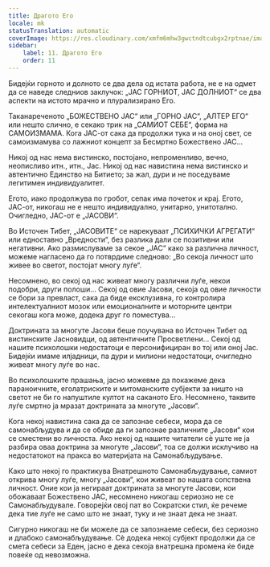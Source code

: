 ```yaml
---
title: Драгото Его
locale: mk
statusTranslation: automatic
coverImage: https://res.cloudinary.com/xmfm6mhw3gwctndtcubgx2rptnae/image/upload/v1740468922/small_cover_tratado_de_psicologia_revolucionaria_a4c0dca4e0.webp
sidebar:
    label: 11. Драгото Его
    order: 11
---
```

Бидејќи горното и долното се два дела од истата работа, не е на одмет да се наведе следниов заклучок: „ЈАС ГОРНИОТ, ЈАС ДОЛНИОТ“ се два аспекти на истото мрачно и плурализирано Его.

Таканареченото „БОЖЕСТВЕНО ЈАС“ или „ГОРНО ЈАС“, „АЛТЕР ЕГО“ или нешто слично, е секако трик на „САМИОТ СЕБЕ“, форма на САМОИЗМАМА. Кога ЈАС-от сака да продолжи тука и на оној свет, се самоизмамува со лажниот концепт за Бесмртно Божествено ЈАС...

Никој од нас нема вистинско, постојано, непроменливо, вечно, неописливо итн., итн., Јас. Никој од нас навистина нема вистинско и автентично Единство на Битието; за жал, дури и не поседуваме легитимен индивидуалитет.

Егото, иако продолжува по гробот, сепак има почеток и крај. Егото, ЈАС-от, никогаш не е нешто индивидуално, унитарно, унитотално. Очигледно, ЈАС-от е „ЈАСОВИ“.

Во Источен Тибет, „ЈАСОВИТЕ“ се нарекуваат „ПСИХИЧКИ АГРЕГАТИ“ или едноставно „Вредности“, без разлика дали се позитивни или негативни. Ако размислуваме за секое „ЈАС“ како за различна личност, можеме нагласено да го потврдиме следново: „Во секоја личност што живее во светот, постојат многу луѓе“.

Несомнено, во секој од нас живеат многу различни луѓе, некои подобри, други полоши... Секој од овие Јасови, секоја од овие личности се бори за превласт, сака да биде ексклузивна, го контролира интелектуалниот мозок или емоционалните и моторните центри секогаш кога може, додека друг го поместува...

Доктрината за многуте Јасови беше поучувана во Источен Тибет од вистинските Јасновидци, од автентичните Просветлени... Секој од нашите психолошки недостатоци е персонифициран во тој или оној Јас. Бидејќи имаме илјадници, па дури и милиони недостатоци, очигледно живеат многу луѓе во нас.

Во психолошките прашања, јасно можевме да покажеме дека параноичните, еголатриските и митоманските субјекти за ништо на светот не би го напуштиле култот на саканото Его. Несомнено, таквите луѓе смртно ја мразат доктрината за многуте „Јасови“.

Кога некој навистина сака да се запознае себеси, мора да се самонабљудува и да се обиде да ги запознае различните „Јасови“ кои се сместени во личноста. Ако некој од нашите читатели сè уште не ја разбира оваа доктрина за многуте „Јасови“, тоа се должи исклучиво на недостатокот на пракса во материјата на Самонабљудување.

Како што некој го практикува Внатрешното Самонабљудување, самиот открива многу луѓе, многу „Јасови“, кои живеат во нашата сопствена личност. Оние кои ја негираат доктрината за многуте Јасови, кои обожаваат Божествено ЈАС, несомнено никогаш сериозно не се Самонабљудувале. Говорејќи овој пат во Сократски стил, ќе речеме дека тие луѓе не само што не знаат, туку и не знаат дека не знаат.

Сигурно никогаш не би можеле да се запознаеме себеси, без сериозно и длабоко самонабљудување. Сè додека некој субјект продолжи да се смета себеси за Еден, јасно е дека секоја внатрешна промена ќе биде повеќе од невозможна.

